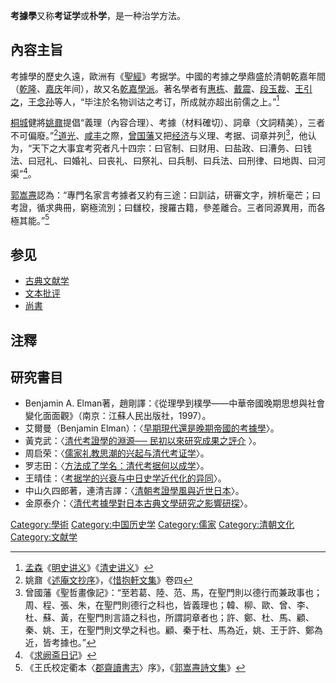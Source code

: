 '''考據學'''又称'''考证学'''或'''朴学'''，是一种治学方法。

==內容主旨==
考據學的歷史久遠，歐洲有《[[聖經|聖經]]》考据学。中國的考據之學鼎盛於清朝乾嘉年間（[[乾隆|乾隆]]、[[嘉庆|嘉庆]]年间），故又名[[乾嘉學派|乾嘉學派]]。著名學者有[[惠栋|惠栋]]、[[戴震|戴震]]、[[段玉裁|段玉裁]]、[[王引之|王引之]]，[[王念孙|王念孙]]等人，“毕注於名物训诂之考订，所成就亦超出前儒之上。”<ref>[[孟森|孟森]]《[[明史讲义|明史讲义]]》《[[清史讲义|清史讲义]]》</ref>

[[桐城派|桐城]]健將[[姚鼐|姚鼐]]提倡“義理（內容合理）、考據（材料確切）、詞章（文詞精美），三者不可偏廢。”<ref>姚鼐《[[述庵文抄序|述庵文抄序]]》，《[[惜抱軒文集|惜抱軒文集]]》卷四</ref>[[道光|道光]]、[[咸丰_(年号)|咸丰]]之際，[[曾国藩|曾国藩]]又把[[經世濟民|经济]]与义理、考据、词章并列<ref>曾國藩《聖哲畫像記》：“至若葛、陸、范、馬，在聖門則以德行而兼政事也；周、程、張、朱，在聖門則德行之科也，皆義理也；韓、柳、歐、曾、李、杜、蘇、黃，在聖門則言語之科也，所謂詞章者也；許、鄭、杜、馬、顧、秦、姚、王，在聖門則文學之科也。顧、秦于杜、馬為近，姚、王于許、鄭為近，皆考據也。”</ref>，他认为，“天下之大事宜考究者凡十四宗：曰官制、曰财用、曰盐政、曰漕务、曰钱法、曰冠礼、曰婚礼、曰丧礼、曰祭礼、曰兵制、曰兵法、曰刑律、曰地舆、曰河渠”<ref>《[[求阙斋日记|求阙斋日记]]》</ref>。

[[郭嵩燾|郭嵩燾]]認為：“專門名家言考據者又約有三途：曰訓詁，研審文字，辨析毫芒；曰考證，循求典冊，窮極流別；曰讎校，搜羅古籍，參差離合。三者同源異用，而各極其能。”<ref>《王氏校定衢本〈[[郡齋讀書志|郡齋讀書志]]〉序》，《[[郭嵩燾詩文集|郭嵩燾詩文集]]》</ref>

==参见==
*[[古典文献学|古典文献学]]
*[[文本批评|文本批评]]
*[[尚書_(書)|尚書]]

== 注釋 ==
{{reflist|2}}

==研究書目==
{{refbegin}}
* Benjamin A. Elman著，趙剛譯：《從理學到樸學——中華帝國晚期思想與社會變化面面觀》（南京：江蘇人民出版社，1997）。
*艾爾曼（Benjamin Elman）：〈[https://www.princeton.edu/~elman/documents/Early%20Modern%20or%20Late%20Imperial 早期現代還是晚期帝國的考據學]〉。
*黃克武：〈[http://www.mh.sinica.edu.tw/MHWeb/UserDetail.aspx?userID=89&mid=16&tmid=2 清代考證學的淵源── 民初以來研究成果之評介] {{Wayback|url=http://www.mh.sinica.edu.tw/MHWeb/UserDetail.aspx?userID=89&mid=16&tmid=2 |date=20180125193830 }}〉。
*周启荣：〈[http://www.nssd.org/articles/article_read.aspx?id=37923987 儒家礼教思潮的兴起与清代考证学]〉。
*罗志田：〈[http://www.nssd.org/articles/article_read.aspx?id=32976321 方法成了学名：清代考据何以成学]〉。
*王晴佳：〈[http://www.hprc.org.cn/pdf/SXLL200601008.pdf 考据学的兴衰与中日史学近代化的异同]〉。
*中山久四郎著，連清吉譯：〈[http://www.litphil.sinica.edu.tw/home/publish/PDF/Newsletter/38/38-1-17.pdf 清朝考證學風與近世日本]〉。
*金原泰介：〈[http://www.litphil.sinica.edu.tw/public/publications/bulletin/50/50-137-176.pdf 清代考據學對日本古典文學研究之影響研探]〉。

{{refend}}

[[Category:學術|Category:學術]]
[[Category:中国历史学|Category:中国历史学]]
[[Category:儒家|Category:儒家]]
[[Category:清朝文化|Category:清朝文化]]
[[Category:文献学|Category:文献学]]